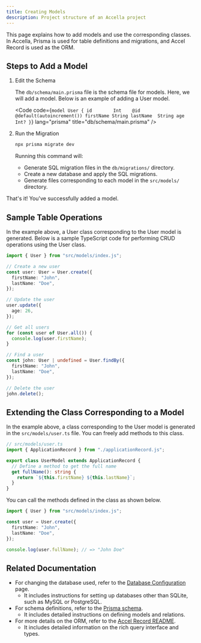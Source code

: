 ```yaml
---
title: Creating Models
description: Project structure of an Accella project
---
```



This page explains how to add models and use the corresponding classes.
In Accella, Prisma is used for table definitions and migrations, and Accel Record is used as the ORM.

## Steps to Add a Model

<Steps>

1. Edit the Schema

   The `db/schema/main.prisma` file is the schema file for models.
   Here, we will add a model. Below is an example of adding a User model.
   
   <Code code={`model User {
       id        Int    @id @default(autoincrement())
       firstName String
       lastName  String
       age       Int?
   }`} lang="prisma" title="db/schema/main.prisma" />

2. Run the Migration
   
   ```bash
   npx prisma migrate dev
   ```
   
   Running this command will:
   
   - Generate SQL migration files in the `db/migrations/` directory.
   - Create a new database and apply the SQL migrations.
   - Generate files corresponding to each model in the `src/models/` directory.

</Steps>

That's it! You've successfully added a model.

## Sample Table Operations

In the example above, a User class corresponding to the User model is generated.
Below is a sample TypeScript code for performing CRUD operations using the User class.

```typescript
import { User } from "src/models/index.js";

// Create a new user
const user: User = User.create({
  firstName: "John",
  lastName: "Doe",
});

// Update the user
user.update({
  age: 26,
});

// Get all users
for (const user of User.all()) {
  console.log(user.firstName);
}

// Find a user
const john: User | undefined = User.findBy({
  firstName: "John",
  lastName: "Doe",
});

// Delete the user
john.delete();
```

## Extending the Class Corresponding to a Model

In the example above, a class corresponding to the User model is generated in the `src/models/user.ts` file.
You can freely add methods to this class.

```typescript
// src/models/user.ts
import { ApplicationRecord } from "./applicationRecord.js";

export class UserModel extends ApplicationRecord {
  // Define a method to get the full name
  get fullName(): string {
    return `${this.firstName} ${this.lastName}`;
  }
}
```

You can call the methods defined in the class as shown below.

```typescript
import { User } from "src/models/index.js";

const user = User.create({
  firstName: "John",
  lastName: "Doe",
});

console.log(user.fullName); // => "John Doe"
```

## Related Documentation

- For changing the database used, refer to the [Database Configuration](database) page.
  - It includes instructions for setting up databases other than SQLite, such as MySQL or PostgreSQL.
- For schema definitions, refer to the [Prisma schema](https://www.prisma.io/docs/orm/prisma-schema).
  - It includes detailed instructions on defining models and relations.
- For more details on the ORM, refer to the [Accel Record README](https://github.com/koyopro/accella/blob/main/packages/accel-record/README.md).
  - It includes detailed information on the rich query interface and types.
